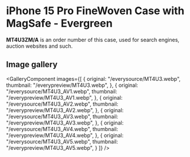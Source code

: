 
# iPhone 15 Pro FineWoven Case with MagSafe - Evergreen

<Callout type='info' emoji='👉🏻'>**MT4U3ZM/A** is an order number of this case, used for search engines, auction websites and such.</Callout>

## Image gallery

<GalleryComponent
    images={[
      {
        original: "/everysource/MT4U3.webp",
        thumbnail: "/everypreview/MT4U3.webp",
      },
      {
        original: "/everysource/MT4U3_AV1.webp",
        thumbnail: "/everypreview/MT4U3_AV1.webp",
      },
      {
        original: "/everysource/MT4U3_AV2.webp",
        thumbnail: "/everypreview/MT4U3_AV2.webp",
      },
      {
        original: "/everysource/MT4U3_AV3.webp",
        thumbnail: "/everypreview/MT4U3_AV3.webp",
      },
      {
        original: "/everysource/MT4U3_AV4.webp",
        thumbnail: "/everypreview/MT4U3_AV4.webp",
      },
      {
        original: "/everysource/MT4U3_AV5.webp",
        thumbnail: "/everypreview/MT4U3_AV5.webp",
      }
    ]}
  />
